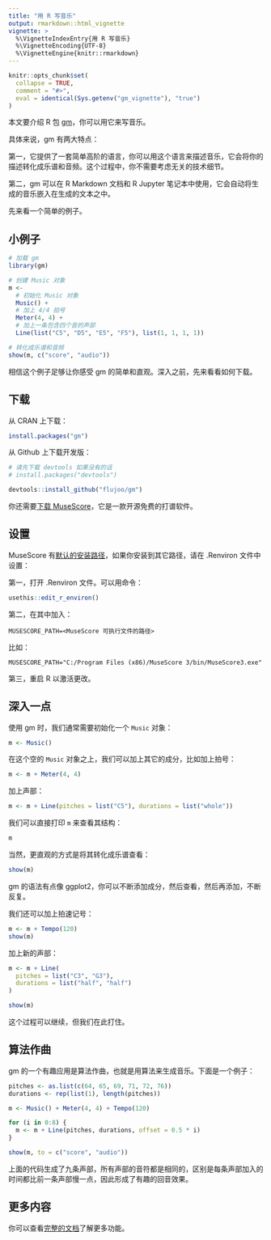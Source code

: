 ```yaml
---
title: "用 R 写音乐"
output: rmarkdown::html_vignette
vignette: >
  %\VignetteIndexEntry{用 R 写音乐}
  %\VignetteEncoding{UTF-8}
  %\VignetteEngine{knitr::rmarkdown}
---
```


```r
knitr::opts_chunk$set(
  collapse = TRUE,
  comment = "#>",
  eval = identical(Sys.getenv("gm_vignette"), "true")
)
```

本文要介绍 R 包 [gm](https://github.com/flujoo/gm)，你可以用它来写音乐。

具体来说，gm 有两大特点：

第一，它提供了一套简单高阶的语言，你可以用这个语言来描述音乐，它会将你的描述转化成乐谱和音频。这个过程中，你不需要考虑无关的技术细节。

第二，gm 可以在 R Markdown 文档和 R Jupyter 笔记本中使用，它会自动将生成的音乐嵌入在生成的文本之中。

先来看一个简单的例子。


## 小例子

```r
# 加载 gm
library(gm)

# 创建 Music 对象
m <- 
  # 初始化 Music 对象
  Music() +
  # 加上 4/4 拍号
  Meter(4, 4) +
  # 加上一条包含四个音的声部
  Line(list("C5", "D5", "E5", "F5"), list(1, 1, 1, 1))

# 转化成乐谱和音频
show(m, c("score", "audio"))
```

相信这个例子足够让你感受 gm 的简单和直观。深入之前，先来看看如何下载。


## 下载

从 CRAN 上下载：

``` .r
install.packages("gm")
```

从 Github 上下载开发版：

``` .r
# 请先下载 devtools 如果没有的话
# install.packages("devtools")

devtools::install_github("flujoo/gm")
```

你还需要[下载 MuseScore](https://musescore.org/)，它是一款开源免费的打谱软件。


## 设置

MuseScore 有[默认的安装路径](https://musescore.org/en/handbook/3/revert-factory-settings)，如果你安装到其它路径，请在 .Renviron 文件中设置：

第一，打开 .Renviron 文件。可以用命令：

```r
usethis::edit_r_environ()
```

第二，在其中加入：

```
MUSESCORE_PATH=<MuseScore 可执行文件的路径>
```

比如：

```
MUSESCORE_PATH="C:/Program Files (x86)/MuseScore 3/bin/MuseScore3.exe"
```

第三，重启 R 以激活更改。


## 深入一点

使用 gm 时，我们通常需要初始化一个 `Music` 对象：

```r
m <- Music()
```

在这个空的 `Music` 对象之上，我们可以加上其它的成分，比如加上拍号：

```r
m <- m + Meter(4, 4)
```

加上声部：

```r
m <- m + Line(pitches = list("C5"), durations = list("whole"))
```

我们可以直接打印 `m` 来查看其结构：

```r
m
```

当然，更直观的方式是将其转化成乐谱查看：

```r
show(m)
```

gm 的语法有点像 ggplot2，你可以不断添加成分，然后查看，然后再添加，不断反复。

我们还可以加上拍速记号：

```r
m <- m + Tempo(120)
show(m)
```

加上新的声部：

```r
m <- m + Line(
  pitches = list("C3", "G3"),
  durations = list("half", "half")
)

show(m)
```

这个过程可以继续，但我们在此打住。


## 算法作曲

gm 的一个有趣应用是算法作曲，也就是用算法来生成音乐。下面是一个例子：

```r
pitches <- as.list(c(64, 65, 69, 71, 72, 76))
durations <- rep(list(1), length(pitches))

m <- Music() + Meter(4, 4) + Tempo(120)

for (i in 0:8) {
  m <- m + Line(pitches, durations, offset = 0.5 * i)
}

show(m, to = c("score", "audio"))
```

上面的代码生成了九条声部，所有声部的音符都是相同的，区别是每条声部加入的时间都比前一条声部慢一点，因此形成了有趣的回音效果。


## 更多内容

你可以查看[完整的文档](https://flujoo.github.io/gm/articles/gm.html)了解更多功能。
